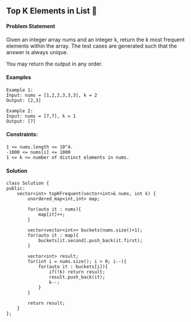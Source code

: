 ## Top K Elements in List 🎯
<a color="#FF0000"></a>
#### Problem Statement

Given an integer array nums and an integer k, return the k most frequent elements within the array.
The test cases are generated such that the answer is always unique.

You may return the output in any order.

#### Examples
```
Example 1:
Input: nums = [1,2,2,3,3,3], k = 2
Output: [2,3]

Example 2:
Input: nums = [7,7], k = 1
Output: [7]
```
#### Constraints:
```
1 <= nums.length <= 10^4.
-1000 <= nums[i] <= 1000
1 <= k <= number of distinct elements in nums.
```
#### Solution
```
class Solution {
public:
    vector<int> topKFrequent(vector<int>& nums, int k) {
        unordered_map<int,int> map;

        for(auto it : nums){
            map[it]++;
        }

        vector<vector<int>> buckets(nums.size()+1);
        for(auto it : map){
            buckets[it.second].push_back(it.first);
        }

        vector<int> result;
        for(int i = nums.size(); i > 0; i--){
            for(auto it : buckets[i]){
                if(!k) return result;
                result.push_back(it);
                k--;
            }
        }
        
        return result;
    }
};
```